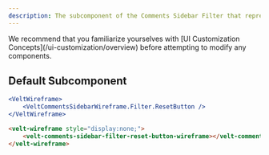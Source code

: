 ```yaml
---
description: The subcomponent of the Comments Sidebar Filter that represents the Reset Filter Button
---
```


<Note>
We recommend that you familiarize yourselves with [UI Customization Concepts](/ui-customization/overview) before attempting to modify any components.
</Note>


## Default Subcomponent

<RequestExample>

```jsx React / Next.js
<VeltWireframe>
    <VeltCommentsSidebarWireframe.Filter.ResetButton />
</VeltWireframe>
```


```HTML HTML
<velt-wireframe style="display:none;">
    <velt-comments-sidebar-filter-reset-button-wireframe></velt-comments-sidebar-filter-reset-button-wireframe>
</velt-wireframe>
```
</RequestExample>

